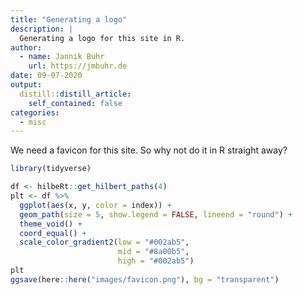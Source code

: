 ```yaml
---
title: "Generating a logo"
description: |
  Generating a logo for this site in R.
author:
  - name: Jannik Buhr 
    url: https://jmbuhr.de
date: 09-07-2020
output:
  distill::distill_article:
    self_contained: false
categories:
  - misc
---
```


We need a favicon for this site.
So why not do it in R straight away?

```r
library(tidyverse)

df <- hilbeRt::get_hilbert_paths(4)
plt <- df %>%
  ggplot(aes(x, y, color = index)) +
  geom_path(size = 5, show.legend = FALSE, lineend = "round") +
  theme_void() +
  coord_equal() +
  scale_color_gradient2(low = "#002ab5",
                        mid = "#8a00b5",
                        high = "#002ab5")
plt
ggsave(here::here("images/favicon.png"), bg = "transparent")
```
